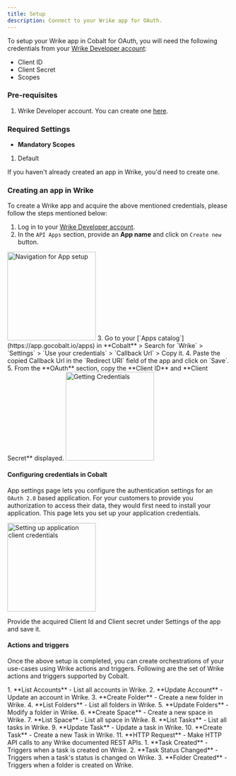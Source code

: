 ```yaml
---
title: Setup
description: Connect to your Wrike app for OAuth.
---
```

To setup your Wrike app in Cobalt for OAuth, you will need the following credentials from your [Wrike Developer account](https://www.wrike.com/frontend/apps/index.html#/api):
- Client ID
- Client Secret
- Scopes

### Pre-requisites

1. Wrike Developer account. You can create one [here](https://www.wrike.com/free-trial-vaf/).

### Required Settings

* **Mandatory Scopes** 
1. Default

<Info>If you haven't already created an app in Wrike, you'd need to create one.</Info>

### Creating an app in Wrike

To create a Wrike app and acquire the above mentioned credentials, please follow the steps mentioned below:

1. Log in to your [Wrike Developer account](https://www.wrike.com/frontend/apps/index.html#/api).
2. In the `API Apps` section, provide an **App name** and click on `Create new` button.
<img height="200" src="/images/Wrike/wrike_navigation.png" alt="Navigation for App setup"/>
3. Go to your [`Apps catalog`](https://app.gocobalt.io/apps) in **Cobalt** > Search for `Wrike` > `Settings` > `Use your credentials` > `Callback Url` > Copy it.
4. Paste the copied Callback Url in the `Redirect URI` field of the app and click on `Save`.
5. From the **OAuth** section, copy the **Client ID** and **Client Secret** displayed.
<img height="200" src="/images/Wrike/wrike_credentials.png" alt="Getting Credentials"/>

#### Configuring credentials in Cobalt
App settings page lets you configure the authentication settings for an `OAuth 2.0` based application. For your customers to provide you authorization to access their data,
they would first need to install your application. This page lets you set up your application credentials.

<img height="200" src="/images/Wrike/wrike_cobalt.png" alt="Setting up application client credentials"/>

Provide the acquired Client Id and Client secret under Settings of the app and save it.

#### Actions and triggers
Once the above setup is completed, you can create orchestrations of your use-cases using Wrike actions and triggers. Following are the set of Wrike actions and triggers
supported by Cobalt.

<Tabs>
  <Tab title="Actions">
  <AccordionGroup>
  <Accordion title="Accounts">
     1. **List Accounts** - List all accounts in Wrike.
     2. **Update Account** - Update an account in Wrike.
     </Accordion>
     <Accordion title="Folders">
     3. **Create Folder** - Create a new folder in Wrike.
     4. **List Folders** - List all folders in Wrike.
     5. **Update Folders** - Modify a folder in Wrike.
      </Accordion>
     <Accordion title="Space">
     6. **Create Space** - Create a new space in Wrike.
     7. **List Space** - List all space in Wrike.
      </Accordion>
     <Accordion title="Tasks">
     8. **List Tasks** - List all tasks in Wrike.
     9. **Update Task** - Update a task in Wrike.
     10. **Create Task** - Create a new Task in Wrike.
      </Accordion>
     <Accordion title="Others">
     11. **HTTP Request** - Make HTTP API calls to any Wrike documented REST APIs.
      </Accordion>
    </AccordionGroup>
  </Tab>
  
  <Tab title="Triggers">
         1. **Task Created** - Triggers when a task is created on Wrike.
         2. **Task Status Changed** - Triggers when a task's status is changed on Wrike.
         3. **Folder Created** - Triggers when a folder is created on Wrike.
  </Tab>
</Tabs>